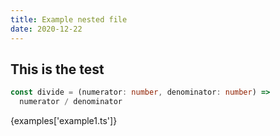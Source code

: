 ```yaml
---
title: Example nested file
date: 2020-12-22
---
```


## This is the test

```ts
const divide = (numerator: number, denominator: number) =>
  numerator / denominator
```

<CodeExample>{examples['example1.ts']}</CodeExample>
